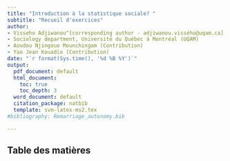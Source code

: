 ```yaml
---
title: "Introduction à la statistique sociale? "
subtitle: "Recueil d'exercices"
author:
- Visseho Adjiwanou^[corresponding author - adjiwanou.vissého@uqam.ca]
- Sociology department, Université du Québec à Montréal (UQAM)
- Aoudou Njingouo Mounchingam (Contribution)
- Yao Jean Kouadio (Contribution)
date: "`r format(Sys.time(), '%d %B %Y')`"
output:
  pdf_document: default
  html_document: 
    toc: true
    toc_depth: 3
  word_document: default
  citation_package: natbib
  template: svm-latex-ms2.tex 
#bibliography: Remarriage_autonomy.bib

---
```


## Table des matières
